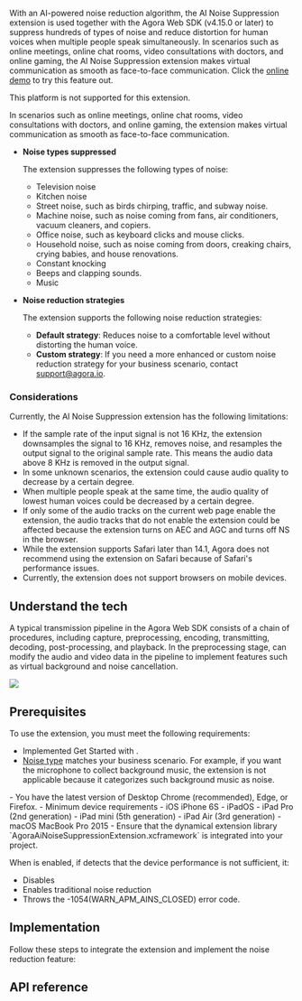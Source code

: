 

With an AI-powered noise reduction algorithm, the AI Noise Suppression extension is used together with the Agora Web SDK (v4.15.0 or later) to suppress hundreds of types of noise and reduce distortion for human voices when multiple people speak simultaneously. In scenarios such as online meetings, online chat rooms, video consultations with doctors, and online gaming, the AI Noise Suppression extension makes virtual communication as smooth as face-to-face communication. Click the <a href="https://webdemo.agora.io/aiDenoiser/index.html ">online demo</a> to try this feature out.

<PlatformWrapper notAllowed="macos">
<PlatformWrapper notAllowed="web">
<PlatformWrapper notAllowed="ios">
<PlatformWrapper notAllowed="android">
This platform is not supported for this extension.
</PlatformWrapper>
</PlatformWrapper>
</PlatformWrapper>
</PlatformWrapper>

<PlatformWrapper notAllowed="flutter">
<PlatformWrapper notAllowed="react-native">
<PlatformWrapper notAllowed="electron">
<PlatformWrapper notAllowed="unity">
<PlatformWrapper notAllowed="windows">

In scenarios such as online meetings, online chat rooms, video consultations with doctors, and online gaming, the <Vg k="RTEE_NS" /> extension makes virtual communication as smooth as face-to-face communication.

- **Noise types suppressed <a name="type"></a>**

    The <Vg k="RTEE_NS" /> extension suppresses the following types of noise:

    - Television noise
    - Kitchen noise
    - Street noise, such as birds chirping, traffic, and subway noise.
    - Machine noise, such as noise coming from fans, air conditioners, vacuum cleaners, and copiers.
    - Office noise, such as keyboard clicks and mouse clicks.
    - Household noise, such as noise coming from doors, creaking chairs, crying babies, and house renovations.
    - Constant knocking
    - Beeps and clapping sounds.
    - Music

- **Noise reduction strategies**

    The <Vg k="RTEE_NS" /> extension supports the following noise reduction strategies:
    - **Default strategy**: Reduces noise to a comfortable level without distorting the human voice.
    - **Custom strategy**: If you need a more enhanced or custom noise reduction strategy for your business scenario, contact [support@agora.io](mailto:support@agora.io).

### Considerations

Currently, the AI Noise Suppression extension has the following limitations:
- If the sample rate of the input signal is not 16 KHz, the extension downsamples the signal to 16 KHz, removes noise, and resamples the output signal to the original sample rate.  This means the audio data above 8 KHz is removed in the output signal.
- In some unknown scenarios, the extension could cause audio quality to decrease by a certain degree.
- When multiple people speak at the same time, the audio quality of lowest human voices could be decreased by a certain degree.
- If only some of the audio tracks on the current web page enable the extension, the audio tracks that do not enable the extension could be affected because the extension turns on AEC and AGC and turns off NS in the browser.
- While the extension supports Safari later than 14.1, Agora does not recommend using the extension on Safari because of Safari's performance issues.
- Currently, the extension does not support browsers on mobile devices.

## Understand the tech

A typical transmission pipeline in the Agora Web SDK consists of a chain of procedures, including capture, preprocessing, encoding, transmitting, decoding, post-processing, and playback.  In the preprocessing stage, <Vg k="RTEE"/> can modify the audio and video data in the pipeline to implement features such as virtual background and noise cancellation.

![](https://web-cdn.agora.io/docs-files/1647326674232)

## Prerequisites

To use the <Vg k="RTEE_NS" /> extension, you must meet the following requirements:

- Implemented <Link to="../get-started/get-started-sdk">Get Started with <Vpd k="NAME"/></Link>.
- [Noise type](#type) matches your business scenario.  For example, if you want the microphone to collect background music, the extension is not applicable because it categorizes such background music as noise.
<PlatformWrapper platform="web">
- You have the latest version of Desktop Chrome (recommended), Edge, or Firefox.
</PlatformWrapper>
<PlatformWrapper platform="ios">
- Minimum device requirements
    - iOS iPhone 6S
    - iPadOS
    - iPad Pro (2nd generation)
    - iPad mini (5th generation)
    - iPad Air (3rd generation)
    - macOS MacBook Pro 2015
- Ensure that the dynamical extension library `AgoraAiNoiseSuppressionExtension.xcframework` is integrated into your project.

When <Vg k="RTEE_NS" /> is enabled, if <Vg k="VSDK" /> detects that the device performance is not sufficient, it:

- Disables <Vg k="RTEE_NS" />
- Enables traditional noise reduction
- Throws the -1054(WARN_APM_AINS_CLOSED) error code.

</PlatformWrapper>

## Implementation

Follow these steps to integrate the <Vg k="RTEE_NS" /> extension and implement the noise reduction feature:

<ProjectImplement />

## API reference

<Reference/>


</PlatformWrapper>
</PlatformWrapper>
</PlatformWrapper>
</PlatformWrapper>
</PlatformWrapper>
